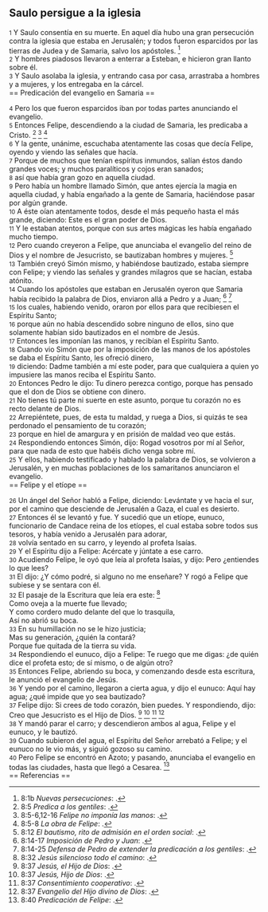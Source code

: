== Saulo persigue a la iglesia ==

{{anchor|1}} <small>1</small> Y Saulo consentía en su muerte. En aquel día hubo una gran persecución contra la iglesia que estaba en Jerusalén; y todos fueron esparcidos por las tierras de Judea y de Samaria, salvo los apóstoles. <ref>8:1b ''Nuevas persecuciones'': {{lib|LU|194|4|13}}.</ref><br>
{{anchor|2}} <small>2</small> Y hombres piadosos llevaron a enterrar a Esteban, e hicieron gran llanto sobre él.<br>
{{anchor|3}} <small>3</small> Y Saulo asolaba la iglesia, y entrando casa por casa, arrastraba a hombres y a mujeres, y los entregaba en la cárcel.<br>
== Predicación del evangelio en Samaria ==

{{anchor|4}} <small>4</small> Pero los que fueron esparcidos iban por todas partes anunciando el evangelio.<br>
{{anchor|5}} <small>5</small> Entonces Felipe, descendiendo a la ciudad de Samaria, les predicaba a Cristo. <ref>8:5 ''Predica a los gentiles'': {{lib|LU|192|2|11}}.</ref> <ref>8:5-6,12-16 ''Felipe no imponía las manos'': {{lib|LU|139|5|9}}.</ref> <ref>8:5-8 ''La obra de Felipe'': {{lib|LU|143|6|6}}.</ref><br>
{{anchor|6}} <small>6</small> Y la gente, unánime, escuchaba atentamente las cosas que decía Felipe, oyendo y viendo las señales que hacía.<br>
{{anchor|7}} <small>7</small> Porque de muchos que tenían espíritus inmundos, salían éstos dando grandes voces; y muchos paralíticos y cojos eran sanados;<br>
{{anchor|8}} <small>8</small> así que había gran gozo en aquella ciudad.<br>
{{anchor|9}} <small>9</small> Pero había un hombre llamado Simón, que antes ejercía la magia en aquella ciudad, y había engañado a la gente de Samaria, haciéndose pasar por algún grande.<br>
{{anchor|10}} <small>10</small> A éste oían atentamente todos, desde el más pequeño hasta el más grande, diciendo: Este es el gran poder de Dios.<br>
{{anchor|11}} <small>11</small> Y le estaban atentos, porque con sus artes mágicas les había engañado mucho tiempo.<br>
{{anchor|12}} <small>12</small> Pero cuando creyeron a Felipe, que anunciaba el evangelio del reino de Dios y el nombre de Jesucristo, se bautizaban hombres y mujeres. <ref>8:12 ''El bautismo, rito de admisión en el orden social'': {{lib|LU|170|5|13}}.</ref><br>
{{anchor|13}} <small>13</small> También creyó Simón mismo, y habiéndose bautizado, estaba siempre con Felipe; y viendo las señales y grandes milagros que se hacían, estaba atónito.<br>
{{anchor|14}} <small>14</small> Cuando los apóstoles que estaban en Jerusalén oyeron que Samaria había recibido la palabra de Dios, enviaron allá a Pedro y a Juan; <ref>8:14-17 ''Imposición de Pedro y Juan'': {{lib|LU|139|5|9}}.</ref> <ref>8:14-25 ''Defensa de Pedro de extender la predicación a los gentiles'': {{lib|LU|139|2|7}}.</ref><br>
{{anchor|15}} <small>15</small> los cuales, habiendo venido, oraron por ellos para que recibiesen el Espíritu Santo;<br>
{{anchor|16}} <small>16</small> porque aún no había descendido sobre ninguno de ellos, sino que solamente habían sido bautizados en el nombre de Jesús.<br>
{{anchor|17}} <small>17</small> Entonces les imponían las manos, y recibían el Espíritu Santo.<br>
{{anchor|18}} <small>18</small> Cuando vio Simón que por la imposición de las manos de los apóstoles se daba el Espíritu Santo, les ofreció dinero,<br>
{{anchor|19}} <small>19</small> diciendo: Dadme también a mí este poder, para que cualquiera a quien yo impusiere las manos reciba el Espíritu Santo.<br>
{{anchor|20}} <small>20</small> Entonces Pedro le dijo: Tu dinero perezca contigo, porque has pensado que el don de Dios se obtiene con dinero.<br>
{{anchor|21}} <small>21</small> No tienes tú parte ni suerte en este asunto, porque tu corazón no es recto delante de Dios.<br>
{{anchor|22}} <small>22</small> Arrepiéntete, pues, de esta tu maldad, y ruega a Dios, si quizás te sea perdonado el pensamiento de tu corazón;<br>
{{anchor|23}} <small>23</small> porque en hiel de amargura y en prisión de maldad veo que estás.<br>
{{anchor|24}} <small>24</small> Respondiendo entonces Simón, dijo: Rogad vosotros por mí al Señor, para que nada de esto que habéis dicho venga sobre mí.<br>
{{anchor|25}} <small>25</small> Y ellos, habiendo testificado y hablado la palabra de Dios, se volvieron a Jerusalén, y en muchas poblaciones de los samaritanos anunciaron el evangelio.<br>
== Felipe y el etíope ==

{{anchor|26}} <small>26</small> Un ángel del Señor habló a Felipe, diciendo: Levántate y ve hacia el sur, por el camino que desciende de Jerusalén a Gaza, el cual es desierto.<br>
{{anchor|27}} <small>27</small> Entonces él se levantó y fue. Y sucedió que un etíope, eunuco, funcionario de Candace reina de los etíopes, el cual estaba sobre todos sus tesoros, y había venido a Jerusalén para adorar,<br>
{{anchor|28}} <small>28</small> volvía sentado en su carro, y leyendo al profeta Isaías.<br>
{{anchor|29}} <small>29</small> Y el Espíritu dijo a Felipe: Acércate y júntate a ese carro.<br>
{{anchor|30}} <small>30</small> Acudiendo Felipe, le oyó que leía al profeta Isaías, y dijo: Pero ¿entiendes lo que lees?<br>
{{anchor|31}} <small>31</small> El dijo: ¿Y cómo podré, si alguno no me enseñare? Y rogó a Felipe que subiese y se sentara con él.<br>
{{anchor|32}} <small>32</small> El pasaje de la Escritura que leía era este: <ref>8:32 ''Jesús silencioso todo el camino'': {{lib|LU|183|5|5}}.</ref><br>
Como oveja a la muerte fue llevado;<br>
Y como cordero mudo delante del que lo trasquila,<br>
Así no abrió su boca.<br>
{{anchor|33}} <small>33</small> En su humillación no se le hizo justicia;<br>
Mas su generación, ¿quién la contará?<br>
Porque fue quitada de la tierra su vida.<br>
{{anchor|34}} <small>34</small> Respondiendo el eunuco, dijo a Felipe: Te ruego que me digas: ¿de quién dice el profeta esto; de sí mismo, o de algún otro?<br>
{{anchor|35}} <small>35</small> Entonces Felipe, abriendo su boca, y comenzando desde esta escritura, le anunció el evangelio de Jesús.<br>
{{anchor|36}} <small>36</small> Y yendo por el camino, llegaron a cierta agua, y dijo el eunuco: Aquí hay agua; ¿qué impide que yo sea bautizado?<br>
{{anchor|37}} <small>37</small> Felipe dijo: Si crees de todo corazón, bien puedes. Y respondiendo, dijo: Creo que Jesucristo es el Hijo de Dios. <ref>8:37 ''Jesús, el Hijo de Dios'': {{lib|LU|157|5|1}}.</ref> <ref>8:37 ''Jesús, Hijo de Dios'': {{lib|LU|136|1|1}}.</ref> <ref>8:37 ''Consentimiento cooperativo'': {{lib|LU|110|2|2}}.</ref> <ref>8:37 ''Evangelio del Hijo divino de Dios'': {{lib|LU|141|3|5}}.</ref><br>
{{anchor|38}} <small>38</small> Y mandó parar el carro; y descendieron ambos al agua, Felipe y el eunuco, y le bautizó.<br>
{{anchor|39}} <small>39</small> Cuando subieron del agua, el Espíritu del Señor arrebató a Felipe; y el eunuco no le vio más, y siguió gozoso su camino.<br>
{{anchor|40}} <small>40</small> Pero Felipe se encontró en Azoto; y pasando, anunciaba el evangelio en todas las ciudades, hasta que llegó a Cesarea. <ref>8:40 ''Predicación de Felipe'': {{lib|LU|130|2|5}}.</ref><br>
== Referencias ==

<references />
